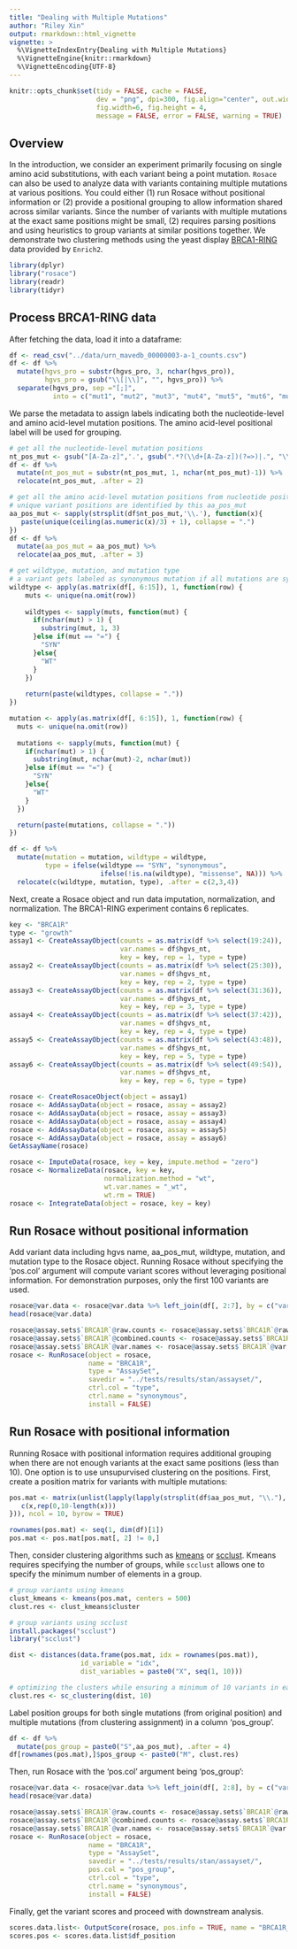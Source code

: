 ```yaml
---
title: "Dealing with Multiple Mutations"
author: "Riley Xin"
output: rmarkdown::html_vignette
vignette: >
  %\VignetteIndexEntry{Dealing with Multiple Mutations}
  %\VignetteEngine{knitr::rmarkdown}
  %\VignetteEncoding{UTF-8}
---
```


```r
knitr::opts_chunk$set(tidy = FALSE, cache = FALSE, 
                      dev = "png", dpi=300, fig.align="center", out.width = "100%",
                      fig.width=6, fig.height = 4,
                      message = FALSE, error = FALSE, warning = TRUE)
```	


## Overview

In the introduction, we consider an experiment primarily focusing on single amino acid substitutions, with each variant being a point mutation. `Rosace` can also be used to analyze data with variants containing multiple mutations at various positions. You could either (1) run Rosace without positional information or (2) provide a positional grouping to allow information shared across similar variants. Since the number of variants with multiple mutations at the exact same positions might be small, (2) requires parsing positions and using heuristics to group variants at similar positions together. We demonstrate two clustering methods using the yeast display [BRCA1-RING](https://mavedb.org/#/score-sets/urn:mavedb:00000003-a-1/) data provided by `Enrich2`.
```r
library(dplyr)
library("rosace")
library(readr)
library(tidyr)
```


## Process BRCA1-RING data

After fetching the data, load it into a dataframe:
```r
df <- read_csv("../data/urn_mavedb_00000003-a-1_counts.csv")
df <- df %>% 
  mutate(hgvs_pro = substr(hgvs_pro, 3, nchar(hgvs_pro)),
         hgvs_pro = gsub("\\[|\\]", "", hgvs_pro)) %>%
  separate(hgvs_pro, sep ="[;]", 
           into = c("mut1", "mut2", "mut3", "mut4", "mut5", "mut6", "mut7", "mut8", "mut9", "mut10"))
```


We parse the metadata to assign labels indicating both the nucleotide-level and amino acid-level mutation positions. The amino acid-level positional label will be used for grouping.
```r
# get all the nucleotide-level mutation positions
nt_pos_mut <- gsub("[A-Za-z]",'.', gsub(".*?(\\d+[A-Za-z])(?=>)|.", "\\1", df$hgvs_nt, perl = TRUE))
df <- df %>%
  mutate(nt_pos_mut = substr(nt_pos_mut, 1, nchar(nt_pos_mut)-1)) %>%
  relocate(nt_pos_mut, .after = 2)

# get all the amino acid-level mutation positions from nucleotide positions
# unique variant positions are identified by this aa_pos_mut
aa_pos_mut <- sapply(strsplit(df$nt_pos_mut,'\\.'), function(x){
   paste(unique(ceiling(as.numeric(x)/3) + 1), collapse = ".")
})
df <- df %>%
  mutate(aa_pos_mut = aa_pos_mut) %>%
  relocate(aa_pos_mut, .after = 3)

# get wildtype, mutation, and mutation type
# a variant gets labeled as synonymous mutation if all mutations are synonymous
wildtype <- apply(as.matrix(df[, 6:15]), 1, function(row) {
    muts <- unique(na.omit(row))
    
    wildtypes <- sapply(muts, function(mut) {
      if(nchar(mut) > 1) {
        substring(mut, 1, 3)
      }else if(mut == "=") {
        "SYN"
      }else{
        "WT"
      }
    })
    
    return(paste(wildtypes, collapse = "."))
})

mutation <- apply(as.matrix(df[, 6:15]), 1, function(row) {
  muts <- unique(na.omit(row))
  
  mutations <- sapply(muts, function(mut) {
    if(nchar(mut) > 1) {
      substring(mut, nchar(mut)-2, nchar(mut))
    }else if(mut == "=") {
      "SYN"
    }else{
      "WT"
    }
  })

  return(paste(mutations, collapse = "."))
})

df <- df %>% 
  mutate(mutation = mutation, wildtype = wildtype,
         type = ifelse(wildtype == "SYN", "synonymous", 
                       ifelse(!is.na(wildtype), "missense", NA))) %>%
  relocate(c(wildtype, mutation, type), .after = c(2,3,4))
```


Next, create a Rosace object and run data imputation, normalization, and normalization. The BRCA1-RING experiment contains 6 replicates. 
```r
key <- "BRCA1R"
type <- "growth"
assay1 <- CreateAssayObject(counts = as.matrix(df %>% select(19:24)),
                            var.names = df$hgvs_nt,
                            key = key, rep = 1, type = type)
assay2 <- CreateAssayObject(counts = as.matrix(df %>% select(25:30)),
                            var.names = df$hgvs_nt,
                            key = key, rep = 2, type = type)
assay3 <- CreateAssayObject(counts = as.matrix(df %>% select(31:36)),
                            var.names = df$hgvs_nt,
                            key = key, rep = 3, type = type)
assay4 <- CreateAssayObject(counts = as.matrix(df %>% select(37:42)),
                            var.names = df$hgvs_nt,
                            key = key, rep = 4, type = type)
assay5 <- CreateAssayObject(counts = as.matrix(df %>% select(43:48)),
                            var.names = df$hgvs_nt,
                            key = key, rep = 5, type = type)
assay6 <- CreateAssayObject(counts = as.matrix(df %>% select(49:54)),
                            var.names = df$hgvs_nt,
                            key = key, rep = 6, type = type)

rosace <- CreateRosaceObject(object = assay1)
rosace <- AddAssayData(object = rosace, assay = assay2)
rosace <- AddAssayData(object = rosace, assay = assay3)
rosace <- AddAssayData(object = rosace, assay = assay4)
rosace <- AddAssayData(object = rosace, assay = assay5)
rosace <- AddAssayData(object = rosace, assay = assay6)
GetAssayName(rosace)

rosace <- ImputeData(rosace, key = key, impute.method = "zero")
rosace <- NormalizeData(rosace, key = key,
                        normalization.method = "wt",
                        wt.var.names = "_wt",
                        wt.rm = TRUE)
rosace <- IntegrateData(object = rosace, key = key)
```


## Run Rosace without positional information

Add variant data including hgvs name, aa_pos_mut, wildtype, mutation, and mutation type to the Rosace object. Running Rosace without specifying the 'pos.col' argument will compute variant scores without leveraging positional information. For demonstration purposes, only the first 100 variants are used.
```r
rosace@var.data <- rosace@var.data %>% left_join(df[, 2:7], by = c("variants" = "hgvs_nt"))
head(rosace@var.data)

rosace@assay.sets$`BRCA1R`@raw.counts <- rosace@assay.sets$`BRCA1R`@raw.counts[1:100, ]
rosace@assay.sets$`BRCA1R`@combined.counts <- rosace@assay.sets$`BRCA1R`@combined.counts[1:100, ]
rosace@assay.sets$`BRCA1R`@var.names <- rosace@assay.sets$`BRCA1R`@var.names[1:100]
rosace <- RunRosace(object = rosace,
                    name = "BRCA1R",
                    type = "AssaySet",
                    savedir = "../tests/results/stan/assayset/",
                    ctrl.col = "type",
                    ctrl.name = "synonymous",
                    install = FALSE)
```


## Run Rosace with positional information

Running Rosace with positional information requires additional grouping when there are not enough variants at the exact same positions (less than 10). One option is to use unsupurvised clustering on the positions. First, create a position matrix for variants with multiple mutations:
```r
pos.mat <- matrix(unlist(lapply(lapply(strsplit(df$aa_pos_mut, "\\."), as.numeric), function(x){
   c(x,rep(0,10-length(x)))
})), ncol = 10, byrow = TRUE)

rownames(pos.mat) <- seq(1, dim(df)[1])
pos.mat <- pos.mat[pos.mat[, 2] != 0,]
```


Then, consider clustering algorithms such as [kmeans](https://www.rdocumentation.org/packages/stats/versions/3.6.2/topics/kmeans) or [scclust](https://cran.r-project.org/web/packages/scclust/readme/README.html). Kmeans requires specifying the number of groups, while `scclust` allows one to specify the minimum number of elements in a group.
```r
# group variants using kmeans
clust_kmeans <- kmeans(pos.mat, centers = 500)
clust.res <- clust_kmeans$cluster
```


```r
# group variants using scclust
install.packages("scclust")
library("scclust")

dist <- distances(data.frame(pos.mat, idx = rownames(pos.mat)),
                  id_variable = "idx",
                  dist_variables = paste0("X", seq(1, 10)))

# optimizing the clusters while ensuring a minimum of 10 variants in each cluster 
clust.res <- sc_clustering(dist, 10)
```


Label position groups for both single mutations (from original position) and multiple mutations (from clustering assignment) in a column 'pos_group'. 
```r
df <- df %>% 
  mutate(pos_group = paste0("S",aa_pos_mut), .after = 4)
df[rownames(pos.mat),]$pos_group <- paste0("M", clust.res)
```


Then, run Rosace with the 'pos.col' argument being 'pos_group':
```r
rosace@var.data <- rosace@var.data %>% left_join(df[, 2:8], by = c("variants" = "hgvs_nt"))
head(rosace@var.data)

rosace@assay.sets$`BRCA1R`@raw.counts <- rosace@assay.sets$`BRCA1R`@raw.counts[1:100, ]
rosace@assay.sets$`BRCA1R`@combined.counts <- rosace@assay.sets$`BRCA1R`@combined.counts[1:100, ]
rosace@assay.sets$`BRCA1R`@var.names <- rosace@assay.sets$`BRCA1R`@var.names[1:100]
rosace <- RunRosace(object = rosace,
                    name = "BRCA1R",
                    type = "AssaySet",
                    savedir = "../tests/results/stan/assayset/",
                    pos.col = "pos_group",
                    ctrl.col = "type",
                    ctrl.name = "synonymous",
                    install = FALSE)
```


Finally, get the variant scores and proceed with downstream analysis.
```r
scores.data.list<- OutputScore(rosace, pos.info = TRUE, name = "BRCA1R_ROSACE1", sig.test = 0.05)
scores.pos <- scores.data.list$df_position
```

